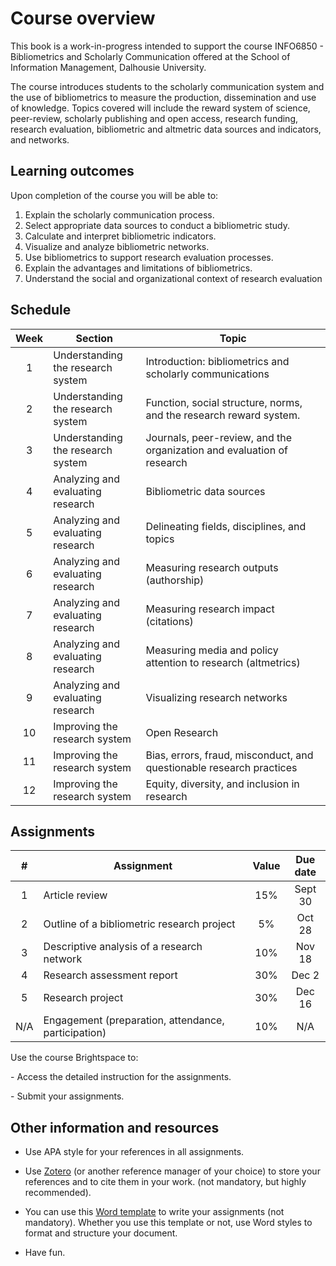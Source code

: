 # Course overview {.unnumbered}

This book is a work-in-progress intended to support the course INFO6850 - Bibliometrics and Scholarly Communication offered at the School of Information Management, Dalhousie University.

The course introduces students to the scholarly communication system and the use of bibliometrics to measure the production, dissemination and use of knowledge. Topics covered will include the reward system of science, peer-review, scholarly publishing and open access, research funding, research evaluation, bibliometric and altmetric data sources and indicators, and networks.

## Learning outcomes

Upon completion of the course you will be able to:

1.  Explain the scholarly communication process.
2.  Select appropriate data sources to conduct a bibliometric study.
3.  Calculate and interpret bibliometric indicators.
4.  Visualize and analyze bibliometric networks.
5.  Use bibliometrics to support research evaluation processes.
6.  Explain the advantages and limitations of bibliometrics.
7.  Understand the social and organizational context of research evaluation

## Schedule

| Week | Section                           | Topic                                                                  |
|:----:|-----------------------------------|------------------------------------------------------------------------|
|  1   | Understanding the research system | Introduction: bibliometrics and scholarly communications               |
|  2   | Understanding the research system | Function, social structure, norms, and the research reward system.     |
|  3   | Understanding the research system | Journals, peer-review, and the organization and evaluation of research |
|  4   | Analyzing and evaluating research | Bibliometric data sources                                              |
|  5   | Analyzing and evaluating research | Delineating fields, disciplines, and topics                            |
|  6   | Analyzing and evaluating research | Measuring research outputs (authorship)                                |
|  7   | Analyzing and evaluating research | Measuring research impact (citations)                                  |
|  8   | Analyzing and evaluating research | Measuring media and policy attention to research (altmetrics)          |
|  9   | Analyzing and evaluating research | Visualizing research networks                                          |
|  10  | Improving the research system     | Open Research                                                          |
|  11  | Improving the research system     | Bias, errors, fraud, misconduct, and questionable research practices   |
|  12  | Improving the research system     | Equity, diversity, and inclusion in research                           |

## Assignments

| \#  | Assignment                                          | Value | Due date |
|:---:|-----------------------------------------------------|:-----:|:--------:|
|  1  | Article review                                      |  15%  | Sept 30  |
|  2  | Outline of a bibliometric research project          |  5%   |  Oct 28  |
|  3  | Descriptive analysis of a research network          |  10%  |  Nov 18  |
|  4  | Research assessment report                          |  30%  |  Dec 2   |
|  5  | Research project                                    |  30%  |  Dec 16  |
| N/A | Engagement (preparation, attendance, participation) |  10%  |   N/A    |

::: callout-important
Use the course Brightspace to:

\- Access the detailed instruction for the assignments.

\- Submit your assignments.
:::

## Other information and resources

-   Use APA style for your references in all assignments.

-   Use [Zotero](www.zotero.org) (or another reference manager of your choice) to store your references and to cite them in your work. (not mandatory, but highly recommended).

-   You can use this [Word template](files/assignment-template.dotx) to write your assignments (not mandatory). Whether you use this template or not, use Word styles to format and structure your document.

-   Have fun.
